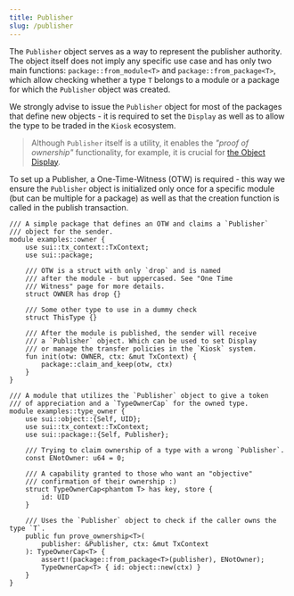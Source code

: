 ```yaml
---
title: Publisher
slug: /publisher
---
```


The `Publisher` object serves as a way to represent the publisher authority. The object itself does not imply any specific use case and has only two main functions: `package::from_module<T>` and `package::from_package<T>`, which allow checking whether a type `T` belongs to a module or a package for which the `Publisher` object was created.

We strongly advise to issue the `Publisher` object for most of the packages that define new objects - it is required to set the `Display` as well as to allow the type to be traded in the `Kiosk` ecosystem.

> Although `Publisher` itself is a utility, it enables the _"proof of ownership"_ functionality, for example, it is crucial for [the Object Display](object-display).

To set up a Publisher, a One-Time-Witness (OTW) is required - this way we ensure the `Publisher` object is initialized only once for a specific module (but can be multiple for a package) as well as that the creation function is called in the publish transaction.

```sui-move
/// A simple package that defines an OTW and claims a `Publisher`
/// object for the sender.
module examples::owner {
    use sui::tx_context::TxContext;
    use sui::package;

    /// OTW is a struct with only `drop` and is named
    /// after the module - but uppercased. See "One Time
    /// Witness" page for more details.
    struct OWNER has drop {}

    /// Some other type to use in a dummy check
    struct ThisType {}

    /// After the module is published, the sender will receive
    /// a `Publisher` object. Which can be used to set Display
    /// or manage the transfer policies in the `Kiosk` system.
    fun init(otw: OWNER, ctx: &mut TxContext) {
        package::claim_and_keep(otw, ctx)
    }
}

/// A module that utilizes the `Publisher` object to give a token
/// of appreciation and a `TypeOwnerCap` for the owned type.
module examples::type_owner {
    use sui::object::{Self, UID};
    use sui::tx_context::TxContext;
    use sui::package::{Self, Publisher};

    /// Trying to claim ownership of a type with a wrong `Publisher`.
    const ENotOwner: u64 = 0;

    /// A capability granted to those who want an "objective"
    /// confirmation of their ownership :)
    struct TypeOwnerCap<phantom T> has key, store {
        id: UID
    }

    /// Uses the `Publisher` object to check if the caller owns the type `T`.
    public fun prove_ownership<T>(
        publisher: &Publisher, ctx: &mut TxContext
    ): TypeOwnerCap<T> {
        assert!(package::from_package<T>(publisher), ENotOwner);
        TypeOwnerCap<T> { id: object::new(ctx) }
    }
}
```
